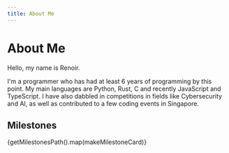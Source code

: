 ```yaml
---
title: About Me
---
```



# About Me

Hello, my name is Renoir.

I'm a programmer who has had at least 6 years of programming by this point. My main languages are Python, Rust, C and recently JavaScript and TypeScript. I have also dabbled in competitions in fields like Cybersecurity and AI, as well as contributed to a few coding events in Singapore.

## Milestones

{getMilestonesPath().map(makeMilestoneCard)}